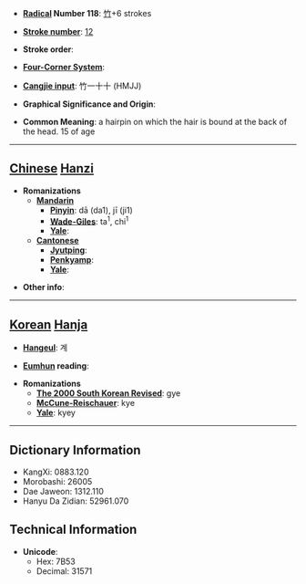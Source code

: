 * '''[[Wiktionary:Chinese radical index| Radical]] Number 118''': [[Wiktionary:Chinese radical index 竹|竹]]+6 strokes

* '''[[Wiktionary:Chinese total strokes index|Stroke number]]''': [[Wiktionary:Chinese total strokes index 12|12]]

* '''Stroke order''': 

* '''[[Wiktionary:Chinese four corner index|Four-Corner System]]''': 

* '''[[Wiktionary:Chinese Cangjie index|Cangjie input]]''': 竹一十十 (HMJJ)

* '''Graphical Significance and Origin''': 

* '''Common Meaning''': a hairpin on which the hair is bound at the back of the head. 15 of age

----

== [[Chinese]] [[Hanzi]] ==

* '''Romanizations'''
** '''[[Mandarin]]'''
*** '''[[Pinyin]]''': dā (da1), jī (ji1)
*** '''[[Wade-Giles]]''': ta<sup>1</sup>, chi<sup>1</sup>
*** '''[[Yale]]''': 
** '''[[Cantonese]]'''
*** '''[[Jyutping]]''':
*** '''[[Penkyamp]]''': 
*** '''[[Yale]]''': 

* '''Other info''': 

----

== [[Korean]] [[Hanja]] ==

* '''[[Hangeul]]''': 계

* '''[[Eumhun]] reading''': 

* '''Romanizations'''
** '''[[The 2000 South Korean Revised Romanization|The 2000 South Korean Revised]]''': gye
** '''[[McCune-Reischauer]]''': kye
** '''[[Yale]]''': kyey

----

== Dictionary Information ==

* KangXi: 0883.120
* Morobashi: 26005
* Dae Jaweon: 1312.110
* Hanyu Da Zidian: 52961.070

== Technical Information ==

* '''Unicode''':
** Hex: 7B53
** Decimal: 31571